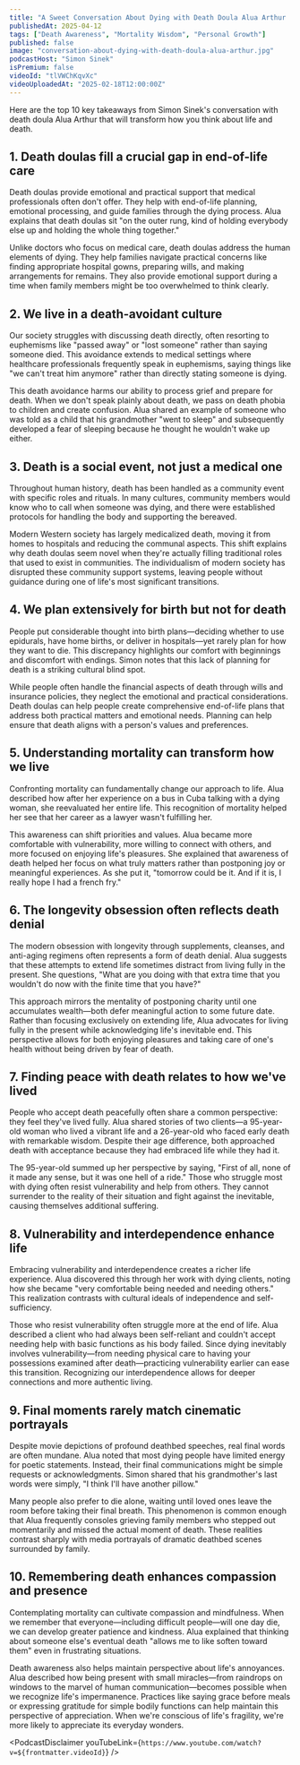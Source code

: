 ```yaml
---
title: "A Sweet Conversation About Dying with Death Doula Alua Arthur | A Bit of Optimism Podcast"
publishedAt: 2025-04-12
tags: ["Death Awareness", "Mortality Wisdom", "Personal Growth"]
published: false
image: "conversation-about-dying-with-death-doula-alua-arthur.jpg"
podcastHost: "Simon Sinek"
isPremium: false
videoId: "tlVWChKqvXc"
videoUploadedAt: "2025-02-18T12:00:00Z"
---
```



<PodcastSummaryPageLayout frontmatter={frontmatter}>

Here are the top 10 key takeaways from Simon Sinek's conversation with death doula Alua Arthur that will transform how you think about life and death.

## 1. Death doulas fill a crucial gap in end-of-life care

Death doulas provide emotional and practical support that medical professionals often don't offer. They help with end-of-life planning, emotional processing, and guide families through the dying process. Alua explains that death doulas sit "on the outer rung, kind of holding everybody else up and holding the whole thing together."

Unlike doctors who focus on medical care, death doulas address the human elements of dying. They help families navigate practical concerns like finding appropriate hospital gowns, preparing wills, and making arrangements for remains. They also provide emotional support during a time when family members might be too overwhelmed to think clearly.

## 2. We live in a death-avoidant culture

Our society struggles with discussing death directly, often resorting to euphemisms like "passed away" or "lost someone" rather than saying someone died. This avoidance extends to medical settings where healthcare professionals frequently speak in euphemisms, saying things like "we can't treat him anymore" rather than directly stating someone is dying.

This death avoidance harms our ability to process grief and prepare for death. When we don't speak plainly about death, we pass on death phobia to children and create confusion. Alua shared an example of someone who was told as a child that his grandmother "went to sleep" and subsequently developed a fear of sleeping because he thought he wouldn't wake up either.

## 3. Death is a social event, not just a medical one

Throughout human history, death has been handled as a community event with specific roles and rituals. In many cultures, community members would know who to call when someone was dying, and there were established protocols for handling the body and supporting the bereaved.

Modern Western society has largely medicalized death, moving it from homes to hospitals and reducing the communal aspects. This shift explains why death doulas seem novel when they're actually filling traditional roles that used to exist in communities. The individualism of modern society has disrupted these community support systems, leaving people without guidance during one of life's most significant transitions.

## 4. We plan extensively for birth but not for death

People put considerable thought into birth plans—deciding whether to use epidurals, have home births, or deliver in hospitals—yet rarely plan for how they want to die. This discrepancy highlights our comfort with beginnings and discomfort with endings. Simon notes that this lack of planning for death is a striking cultural blind spot.

While people often handle the financial aspects of death through wills and insurance policies, they neglect the emotional and practical considerations. Death doulas can help people create comprehensive end-of-life plans that address both practical matters and emotional needs. Planning can help ensure that death aligns with a person's values and preferences.

## 5. Understanding mortality can transform how we live

Confronting mortality can fundamentally change our approach to life. Alua described how after her experience on a bus in Cuba talking with a dying woman, she reevaluated her entire life. This recognition of mortality helped her see that her career as a lawyer wasn't fulfilling her.

This awareness can shift priorities and values. Alua became more comfortable with vulnerability, more willing to connect with others, and more focused on enjoying life's pleasures. She explained that awareness of death helped her focus on what truly matters rather than postponing joy or meaningful experiences. As she put it, "tomorrow could be it. And if it is, I really hope I had a french fry."

## 6. The longevity obsession often reflects death denial

The modern obsession with longevity through supplements, cleanses, and anti-aging regimens often represents a form of death denial. Alua suggests that these attempts to extend life sometimes distract from living fully in the present. She questions, "What are you doing with that extra time that you wouldn't do now with the finite time that you have?"

This approach mirrors the mentality of postponing charity until one accumulates wealth—both defer meaningful action to some future date. Rather than focusing exclusively on extending life, Alua advocates for living fully in the present while acknowledging life's inevitable end. This perspective allows for both enjoying pleasures and taking care of one's health without being driven by fear of death.

## 7. Finding peace with death relates to how we've lived

People who accept death peacefully often share a common perspective: they feel they've lived fully. Alua shared stories of two clients—a 95-year-old woman who lived a vibrant life and a 26-year-old who faced early death with remarkable wisdom. Despite their age difference, both approached death with acceptance because they had embraced life while they had it.

The 95-year-old summed up her perspective by saying, "First of all, none of it made any sense, but it was one hell of a ride." Those who struggle most with dying often resist vulnerability and help from others. They cannot surrender to the reality of their situation and fight against the inevitable, causing themselves additional suffering.

## 8. Vulnerability and interdependence enhance life

Embracing vulnerability and interdependence creates a richer life experience. Alua discovered this through her work with dying clients, noting how she became "very comfortable being needed and needing others." This realization contrasts with cultural ideals of independence and self-sufficiency.

Those who resist vulnerability often struggle more at the end of life. Alua described a client who had always been self-reliant and couldn't accept needing help with basic functions as his body failed. Since dying inevitably involves vulnerability—from needing physical care to having your possessions examined after death—practicing vulnerability earlier can ease this transition. Recognizing our interdependence allows for deeper connections and more authentic living.

## 9. Final moments rarely match cinematic portrayals

Despite movie depictions of profound deathbed speeches, real final words are often mundane. Alua noted that most dying people have limited energy for poetic statements. Instead, their final communications might be simple requests or acknowledgments. Simon shared that his grandmother's last words were simply, "I think I'll have another pillow."

Many people also prefer to die alone, waiting until loved ones leave the room before taking their final breath. This phenomenon is common enough that Alua frequently consoles grieving family members who stepped out momentarily and missed the actual moment of death. These realities contrast sharply with media portrayals of dramatic deathbed scenes surrounded by family.

## 10. Remembering death enhances compassion and presence

Contemplating mortality can cultivate compassion and mindfulness. When we remember that everyone—including difficult people—will one day die, we can develop greater patience and kindness. Alua explained that thinking about someone else's eventual death "allows me to like soften toward them" even in frustrating situations.

Death awareness also helps maintain perspective about life's annoyances. Alua described how being present with small miracles—from raindrops on windows to the marvel of human communication—becomes possible when we recognize life's impermanence. Practices like saying grace before meals or expressing gratitude for simple bodily functions can help maintain this perspective of appreciation. When we're conscious of life's fragility, we're more likely to appreciate its everyday wonders.

<PodcastDisclaimer
  youTubeLink={`https://www.youtube.com/watch?v=${frontmatter.videoId}`}
/>

</PodcastSummaryPageLayout>
